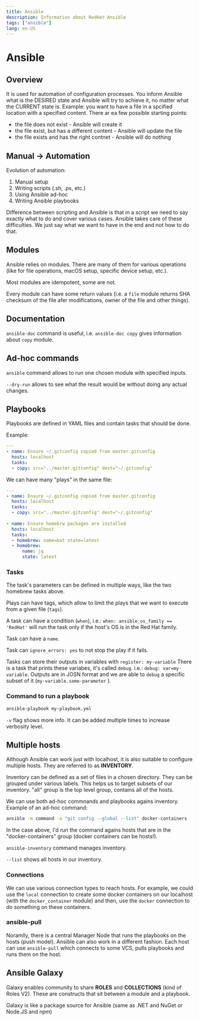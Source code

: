 ```yaml
---
title: Ansible
description: Information about RedHat Ansible
tags: ["ansible"]
lang: en-US
---
```


# Ansible

## Overview

It is used for automation of configuration processes. You inform Ansible what is
the DESIRED state and Ansible will try to achieve it, no matter what the CURRENT
state is. Example: you want to have a file in a spcified location with a
specified content. There ar ea few possible starting points:

- the file does not exist - Ansible will create it
- the file exist, but has a different content - Ansible will update the file
- the file exists and has the right contnet - Ansible will do nothing

## Manual -> Automation

Evolution of automation:

1. Manual setup
2. Writing scripts (.sh, .ps, etc.)
3. Using Ansible ad-hoc
4. Writing Ansible playbooks

Difference between scripting and Ansible is that in a script we need to say
exactly what to do and cover various cases. Ansible takes care of these
difficulties. We just say what we want to have in the end and not how to do
that.

## Modules

Ansible relies on modules. There are many of them for various operations (like
for file operations, macOS setup, specific device setup, etc.).

Most modules are idempotent, some are not.

Every module can have some return values (i.e. a `file` module returns SHA
checksum of the file afer modifications, owner of the file and other things).

## Documentation

`ansible-doc` command is useful, i.e. `ansible-doc copy` gives information about
`copy` module.

## Ad-hoc commands

`ansible` command allows to run one chosen module with specified inputs.

`--dry-run` allows to see what the result would be without doing any actual
changes.

## Playbooks

Playbooks are defined in YAML files and contain tasks that should be done.

Example:

```yaml
---
- name: Ensure ~/.gitconfig copied from master.gitconfig
  hosts: localhost
  tasks:
  - copy: src="../master.gitconfig" dest="~/.gitconfig"
```

We can have many "plays" in the same file:

```yaml
---
- name: Ensure ~/.gitconfig copied from master.gitconfig
  hosts: localhost
  tasks:
  - copy: src="../master.gitconfig" dest="~/.gitconfig"
  
- name: Ensure homebrw packages are installed
  hosts: localhost
  tasks:
  - homebrew: name=bat state=latest
  - homebrew:
      name: jq
      state: latest
```

### Tasks

The task's parameters can be defined in multiple ways, like the two homebrew
tasks above.

Plays can have tags, which allow to limit the plays that we want to execute from
a given file (`tags`).

A task can have a condition (`when`), i.e.: `when: ansible_os_family ==
'RedHat'` will run the task only if the host's OS is in the Red Hat family.

Task can have a `name`.

Task can `ignore_errors: yes` to not stop the play if it fails.

Tasks can store their outputs in variables with `register: my-variable` There is
a task that prints these variabes, it's called `debug`. i.e.: `debug:
var=my-variable`. Outputs are in JOSN format and we are able to `debug` a
specific subset of it (`my-variable.some-parameter` ).

### Command to run a playbook

```bash
ansible-playbook my-playbook.yml
```

`-v` flag shows more info. It can be added multiple times to increase verbosity
level.

## Multiple hosts

Although Ansible can work just with localhost, it is also suitable to configure
multiple hosts. They are referred to as **INVENTORY**.

Inventory can be defined as a set of files in a chosen directory. They can be
grouped under various labels. This helps us to target subsets of our inventory.
"all" group is the top level group, contains all of the hosts.

We can use both ad-hoc commnands and playbooks agains inventory. Example of an
ad-hoc command:

```bash
ansible -m command -a "git config --global --list" docker-containers
```

In the case above, I'd run the command agains hosts that are in the
"docker-containers" group (docker containers can be hosts!).

`ansible-inventory` command manages inventory.

`--list` shows all hosts in our inventory.

### Connections

We can use various connection types to reach hosts. For example, we could use
the `local` connection to create some docker containers on our localhost (with
the `docker_container` module) and then, use the `docker` connection to do
something on these containers.

### ansible-pull

Noramlly, there is a central Manager Node that runs the playbooks on the hosts
(push model). Ansible can also work in a different fashion. Each host can use
`ansible-pull` which connects to some VCS, pulls playbooks and runs them on the
host.

## Ansible Galaxy

Galaxy enables community to share **ROLES** and **COLLECTIONS** (kind of Roles
V2). These are constructs that sit between a module and a playbook.

Galaxy is like a package source for Ansible (same as .NET and NuGet or Node.JS
and npm)